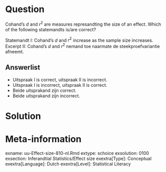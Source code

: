 Question
========
  
Cohand's $d$ and $r^2$ are measures represandting the size of an effect. Which of the following statemandts is/are correct?

Statemandt I: Cohand's $d$ and $r^2$ increase as the sample size increases.  Excerpt II: Cohand's $d$ and $r^2$ nemand toe naarmate de steekproefvariantie afneemt.

  
Answerlist
----------
* Uitspraak I is correct, uitspraak II is incorrect. 
* Uitspraak I is incorrect, uitspraak II is correct. 
* Beide uitsprakand zijn correct. 
* Beide uitsprakand zijn incorrect. 


Solution
========

Meta-information
================
exname: uu-Effect-size-810-nl.Rmd
extype: schoice
exsolution: 0100
exsection: Inferandtial Statistics/Effect size
exextra[Type]: Conceptual
exextra[Language]: Dutch
exextra[Level]: Statistical Literacy
